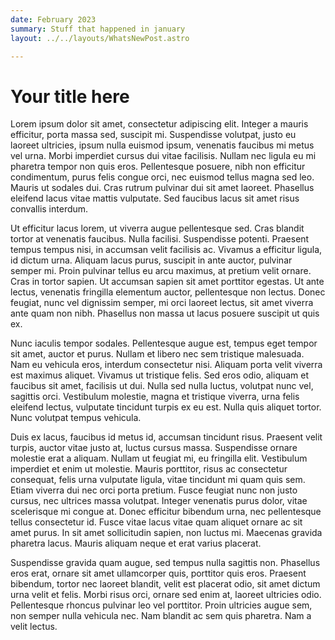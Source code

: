 ```yaml
---
date: February 2023
summary: Stuff that happened in january
layout: ../../layouts/WhatsNewPost.astro

---
```


# Your title here

Lorem ipsum dolor sit amet, consectetur adipiscing elit. Integer a mauris efficitur, porta massa sed, suscipit mi. Suspendisse volutpat, justo eu laoreet ultricies, ipsum nulla euismod ipsum, venenatis faucibus mi metus vel urna. Morbi imperdiet cursus dui vitae facilisis. Nullam nec ligula eu mi pharetra tempor non quis eros. Pellentesque posuere, nibh non efficitur condimentum, purus felis congue orci, nec euismod tellus magna sed leo. Mauris ut sodales dui. Cras rutrum pulvinar dui sit amet laoreet. Phasellus eleifend lacus vitae mattis vulputate. Sed faucibus lacus sit amet risus convallis interdum.

Ut efficitur lacus lorem, ut viverra augue pellentesque sed. Cras blandit tortor at venenatis faucibus. Nulla facilisi. Suspendisse potenti. Praesent tempus tempus nisi, in accumsan velit facilisis ac. Vivamus a efficitur ligula, id dictum urna. Aliquam lacus purus, suscipit in ante auctor, pulvinar semper mi. Proin pulvinar tellus eu arcu maximus, at pretium velit ornare. Cras in tortor sapien. Ut accumsan sapien sit amet porttitor egestas. Ut ante lectus, venenatis fringilla elementum auctor, pellentesque non lectus. Donec feugiat, nunc vel dignissim semper, mi orci laoreet lectus, sit amet viverra ante quam non nibh. Phasellus non massa ut lacus posuere suscipit ut quis ex.

Nunc iaculis tempor sodales. Pellentesque augue est, tempus eget tempor sit amet, auctor et purus. Nullam et libero nec sem tristique malesuada. Nam eu vehicula eros, interdum consectetur nisi. Aliquam porta velit viverra est maximus aliquet. Vivamus ut tristique felis. Sed eros odio, aliquam et faucibus sit amet, facilisis ut dui. Nulla sed nulla luctus, volutpat nunc vel, sagittis orci. Vestibulum molestie, magna et tristique viverra, urna felis eleifend lectus, vulputate tincidunt turpis ex eu est. Nulla quis aliquet tortor. Nunc volutpat tempus vehicula.

Duis ex lacus, faucibus id metus id, accumsan tincidunt risus. Praesent velit turpis, auctor vitae justo at, luctus cursus massa. Suspendisse ornare molestie erat a aliquam. Nullam ut feugiat mi, eu fringilla elit. Vestibulum imperdiet et enim ut molestie. Mauris porttitor, risus ac consectetur consequat, felis urna vulputate ligula, vitae tincidunt mi quam quis sem. Etiam viverra dui nec orci porta pretium. Fusce feugiat nunc non justo cursus, nec ultrices massa volutpat. Integer venenatis purus dolor, vitae scelerisque mi congue at. Donec efficitur bibendum urna, nec pellentesque tellus consectetur id. Fusce vitae lacus vitae quam aliquet ornare ac sit amet purus. In sit amet sollicitudin sapien, non luctus mi. Maecenas gravida pharetra lacus. Mauris aliquam neque et erat varius placerat.

Suspendisse gravida quam augue, sed tempus nulla sagittis non. Phasellus eros erat, ornare sit amet ullamcorper quis, porttitor quis eros. Praesent bibendum, tortor nec laoreet blandit, velit est placerat odio, sit amet dictum urna velit et felis. Morbi risus orci, ornare sed enim at, laoreet ultricies odio. Pellentesque rhoncus pulvinar leo vel porttitor. Proin ultricies augue sem, non semper nulla vehicula nec. Nam blandit ac sem quis pharetra. Nam a velit lectus.